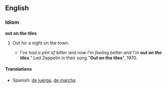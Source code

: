 ==English==

===Idiom===
'''out on the tiles'''

# {{UK}} Out for a night on the town.
#*''I've had a pint of bitter and now I'm feeling better and I'm '''out on the tiles'''."'' Led Zeppelin in their song "'''Out on the tiles'''", 1970.

====Translations====
{{trans-top|out for a night on the town}}
{{trans-mid}}
*Spanish: [[de juerga]], [[de marcha]]
{{trans-bottom}}